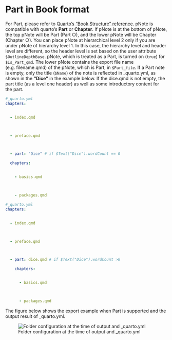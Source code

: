 

# Part in Book format {#sec-part-in-book-format }

For Part, please refer to [Quarto's "Book Structure" reference](https://quarto.org/docs/books/book-structure.html).
pNote is compatible with quarto's **Part** or **Chapter**.
If pNote is at the bottom of pNote, the top pNote will be Part (Part ○), and the lower pNote will be Chapter (Chapter ○). You can place pNote at hierarchical level 2 only if you are under pNote of hierarchy level 1. 
In this case, the hierarchy level and header level are different, so the header level is set based on the user attribute `$OutlineDepthBase`.
pNote, which is treated as a Part, is turned on (`true`) for `$Is_Part_qmd`. The lower pNote contains the export file name (e.g. filename.qmd) of the pNote, which is Part, in `$Part_file`.
If a Part note is empty, only the title (`$Name`) of the note is reflected in _quarto.yml, as shown in the **"Dice"** in the example below. 
If the dice.qmd is not empty, the part title (as a level one header) as well as some introductory content for the part. 
```yml 
#_quarto.yml
chapters:


  - index.qmd



  - preface.qmd



  - part: "Dice" # if $Text("Dice").wordCount == 0 

  chapters: 


    - basics.qmd



    - packages.qmd


```

```yml
#_quarto.yml
chapters:


  - index.qmd



  - preface.qmd



  - part: dice.qmd # if $Text("Dice").wordCount >0 

    chapters: 


      - basics.qmd



      - packages.qmd


```

The figure below shows the export example when Part is supported and the output result of _quarto.yml.

![Folder configuration at the time of output and _quarto.yml](screenshots/PartandChapter.png)






